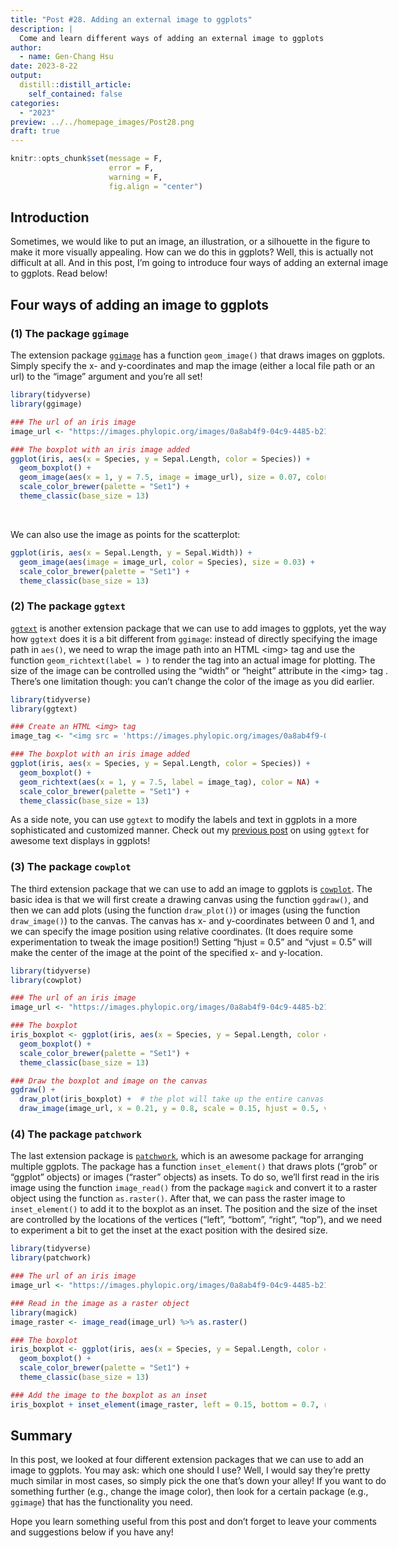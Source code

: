 ```yaml
---
title: "Post #28. Adding an external image to ggplots"
description: |
  Come and learn different ways of adding an external image to ggplots to make your figures more appealing!
author:
  - name: Gen-Chang Hsu
date: 2023-8-22
output:
  distill::distill_article:
    self_contained: false
categories:
  - "2023"
preview: ../../homepage_images/Post28.png
draft: true
---
```


<!-- Webpage style -->

<style>
d-article a {
    color: #2780e3 !important;
      border-bottom: none !important;
}

d-article a:hover {
  color: #2780e3 !important;
    border-bottom: 2px solid !important;
}

d-byline {
  margin-left: -10% !important;
}

d-title {
  margin-left: -10%;
}

d-title h1{
  font-size: 45px;
  width: 130%;
}

d-article {
  margin-left: -10%;
}

p {
  width: 120%;
}

d-article h2 {
  width: 120%;
}

d-article h3 {
  width: 120%;
  font-size: 28px;
}

div.article-footer{
  width: 120%;
}

d-article div.sourceCode { 
  width: 120% !important;
}

d-article pre { 
  width: 120% !important;
}

div.l-body {
  width: 120% !important;
}

d-article table thead tr {
  height: 60px !important;
  width: 210px !important;
}

d-article table thead th {
  height: 60px !important;
  font-size: 22px !important;
  width: 210px !important;
}

d-article table tbody tr td {
  font-size: 21px !important;
  height: 60px !important;
  text-align: center !important;
  width: 210px !important;
}

div.l-body img {
    margin-right: 20% !important;
}

</style>

```r
knitr::opts_chunk$set(message = F, 
                      error = F, 
                      warning = F,
                      fig.align = "center")

```

<!-- Start of the article -->

## Introduction

Sometimes, we would like to put an image, an illustration, or a silhouette in the figure to make it more visually appealing. How can we do this in ggplots? Well, this is actually not difficult at all. And in this post, I'm going to introduce four ways of adding an external image to ggplots. Read below! 


## Four ways of adding an image to ggplots

### (1) The package `ggimage`

The extension package [`ggimage`](https://yulab-smu.top/pkgdocs/ggimage.html) has a function `geom_image()` that draws images on ggplots. Simply specify the x- and y-coordinates and map the image (either a local file path or an url) to the "image" argument and you're all set!

```r
library(tidyverse)
library(ggimage)

### The url of an iris image
image_url <- "https://images.phylopic.org/images/0a8ab4f9-04c9-4485-b21a-df683d506055/raster/222x512.png"

### The boxplot with an iris image added
ggplot(iris, aes(x = Species, y = Sepal.Length, color = Species)) + 
  geom_boxplot() + 
  geom_image(aes(x = 1, y = 7.5, image = image_url), size = 0.07, color = "purple") +
  scale_color_brewer(palette = "Set1") +
  theme_classic(base_size = 13)

```
<br>

We can also use the image as points for the scatterplot:

```r
ggplot(iris, aes(x = Sepal.Length, y = Sepal.Width)) + 
  geom_image(aes(image = image_url, color = Species), size = 0.03) + 
  scale_color_brewer(palette = "Set1") +
  theme_classic(base_size = 13)

```

### (2) The package `ggtext`

[`ggtext`](https://wilkelab.org/ggtext/index.html) is another extension package that we can use to add images to ggplots, yet the way how `ggtext` does it is a bit different from `ggimage`: instead of directly specifying the image path in `aes()`, we need to wrap the image path into an HTML \<img\> tag and use the function `geom_richtext(label = )` to render the tag into an actual image for plotting. The size of the image can be controlled using the "width" or "height" attribute in the \<img\> tag . There's one limitation though: you can't change the color of the image as you did earlier. 

```r
library(tidyverse)
library(ggtext)

### Create an HTML <img> tag
image_tag <- "<img src = 'https://images.phylopic.org/images/0a8ab4f9-04c9-4485-b21a-df683d506055/raster/222x512.png' width = '15'/>"

### The boxplot with an iris image added
ggplot(iris, aes(x = Species, y = Sepal.Length, color = Species)) + 
  geom_boxplot() + 
  geom_richtext(aes(x = 1, y = 7.5, label = image_tag), color = NA) +  # specify "color = NA" to remove the outline box 
  scale_color_brewer(palette = "Set1") +
  theme_classic(base_size = 13)

```

As a side note, you can use `ggtext` to modify the labels and text in ggplots in a more sophisticated and customized manner. Check out my [previous post](https://genchanghsu.github.io/ggGallery/posts/2021-07-10-post-5-awesome-text-display-with-ggtext/) on using `ggtext` for awesome text displays in ggplots!

### (3) The package `cowplot`

The third extension package that we can use to add an image to ggplots is [`cowplot`](https://wilkelab.org/cowplot/reference/draw_image.html). The basic idea is that we will first create a drawing canvas using the function `ggdraw()`, and then we can add plots (using the function `draw_plot()`) or images (using the function `draw_image()`) to the canvas. The canvas has x- and y-coordinates between 0 and 1, and we can specify the image position using relative coordinates. (It does require some experimentation to tweak the image position!) Setting "hjust = 0.5" and "vjust = 0.5" will make the center of the image at the point of the specified x- and y-location.

```r
library(tidyverse)
library(cowplot)

### The url of an iris image
image_url <- "https://images.phylopic.org/images/0a8ab4f9-04c9-4485-b21a-df683d506055/raster/222x512.png"

### The boxplot
iris_boxplot <- ggplot(iris, aes(x = Species, y = Sepal.Length, color = Species)) + 
  geom_boxplot() + 
  scale_color_brewer(palette = "Set1") +
  theme_classic(base_size = 13)

### Draw the boxplot and image on the canvas
ggdraw() +
  draw_plot(iris_boxplot) +  # the plot will take up the entire canvas space by default
  draw_image(image_url, x = 0.21, y = 0.8, scale = 0.15, hjust = 0.5, vjust = 0.5)  # use the argument "scale" to adjust the size of the image

```

### (4) The package `patchwork`

The last extension package is [`patchwork`](), which is an awesome package for arranging multiple ggplots. The package has a function `inset_element()` that draws plots ("grob" or "ggplot" objects) or images ("raster" objects) as insets. To do so, we'll first read in the iris image using the function `image_read()` from the package `magick` and convert it to a raster object using the function `as.raster()`. After that, we can pass the raster image to `inset_element()` to add it to the boxplot as an inset. The position and the size of the inset are controlled by the locations of the vertices ("left", "bottom", "right", "top"), and we need to experiment a bit to get the inset at the exact position with the desired size.

```r
library(tidyverse)
library(patchwork)

### The url of an iris image
image_url <- "https://images.phylopic.org/images/0a8ab4f9-04c9-4485-b21a-df683d506055/raster/222x512.png"

### Read in the image as a raster object
library(magick)
image_raster <- image_read(image_url) %>% as.raster()

### The boxplot
iris_boxplot <- ggplot(iris, aes(x = Species, y = Sepal.Length, color = Species)) + 
  geom_boxplot() + 
  scale_color_brewer(palette = "Set1") +
  theme_classic(base_size = 13)

### Add the image to the boxplot as an inset
iris_boxplot + inset_element(image_raster, left = 0.15, bottom = 0.7, right = 0.23, top = 0.9)

```

## Summary

In this post, we looked at four different extension packages that we can use to add an image to ggplots. You may ask: which one should I use? Well, I would say they're pretty much similar in most cases, so simply pick the one that's down your alley! If you want to do something further (e.g., change the image color), then look for a certain package (e.g., `ggimage`) that has the functionality you need. 

Hope you learn something useful from this post and don't forget to leave your comments and suggestions below if you have any!

